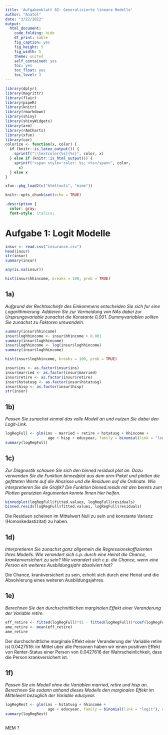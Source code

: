 ```yaml
---
title: 'Aufgabenblatt 02: Generalisierte lineare Modelle'
author: "Anatol"
date: "3/22/2022"
output: 
  html_document:
    code_folding: hide
    df_print: kable
    fig_caption: yes
    fig_height: 5
    fig_width: 5
    theme: united
    self_contained: yes
    toc: yes
    toc_float: yes
    toc_level: 3
---
```


```r
library(dplyr)
library(magrittr)
library(flair)
library(pipeR)
library(knitr)
library(rmarkdown)
library(shiny)
library(shinyWidgets)
library(arm)
library(rAmCharts)
library(xfun)
library(car)
colorize <- function(x, color) {
  if (knitr::is_latex_output()) {
    sprintf("\\textcolor{%s}{%s}", color, x)
  } else if (knitr::is_html_output()) {
    sprintf("<span style='color: %s;'>%s</span>", color, 
      x)
  } else x
}

xfun::pkg_load2(c("htmltools", "mime"))
```

```r
knitr::opts_chunk$set(echo = TRUE)
```

```css
.description {
  color: gray;
  font-style: italics;
```

# Aufgabe 1: Logit Modelle
```r
insur <- read.csv("insurance.csv")
head(insur)
str(insur)
summary(insur)
```
```r
any(is.na(insur))
```

```r
hist(insur$hhincome, breaks = 100, prob = TRUE)
```

## 1a)
*Aufgrund der Rechtsschiefe des Einkommens entscheiden Sie sich fur eine Logarithmierung. Addieren Sie zur Vermeidung von NAs dabei zur Ursprungsvariable zunachst die Konstante 0,001. Dummyvariablen sollten Sie zunachst zu Faktoren umwandeln.*

```r
summary(insur$hhincome)
insur$loghhincome <- insur$hhincome + 0.001
summary(insur$loghhincome)
insur$loghhincome <- log(insur$loghhincome)
summary(insur$loghhincome)
```


```r
hist(insur$loghhincome, breaks = 100, prob = TRUE)
```
```r
insur$ins <- as.factor(insur$ins)
insur$married <- as.factor(insur$married)
insur$retire <- as.factor(insur$retire)
insur$hstatusg <- as.factor(insur$hstatusg)
insur$hisp <- as.factor(insur$hisp)
str(insur)
```
## 1b)
*Passen Sie zunachst einmal das volle Modell an und nutzen Sie dabei den Logit-Link.*
```r
logRegFull <- glm(ins ~ married + retire + hstatusg + hhincome + 
                   age + hisp + educyear, family = binomial(link = "logit"), data = insur)
summary(logRegFull)
```
## 1c)
*Zur Diagnostik schauen Sie sich den binned residual plot an. Dazu verwenden Sie die Funktion binnedplot aus dem arm-Paket und plotten die geﬁtteten Werte auf die Abszisse und die Residuen auf die Ordinate. Wie
interpretieren Sie die Graﬁk? Die Funktion binned.resids mit den bereits zum Plotten genutzten Argumenten
konnte Ihnen hier helfen.*

```r
binnedplot(logRegFull$fitted.values, logRegFull$residuals)
binned.resids(logRegFull$fitted.values, logRegFull$residuals)
```

Die Residuen scheinen im Mittelwert Null zu sein und konstante Varianz (Homoskedastizitat) zu haben.

## 1d)
*Interpretieren Sie zunachst ganz allgemein die Regressionskoffizienten Ihres Modells. Wie verandert sich c.p. durch eine Heirat die Chance, krankenversichert zu sein? Wie verandert sich c.p. die Chance, wenn eine Person ein weiteres Ausbildungsjahr absolviert hat?*

Die Chance, krankversichert zu sein, erhoht sich durch eine Heirat und die Absolvierung eines weiteren Ausbildungsjahres.

## 1e)
*Berechnen Sie den durchschnittlichen marginalen Effekt einer Veranderung der Variable retire.*

```r
eff_retire <- fitted(logRegFull)*(1 - fitted(logRegFull))*coef(logRegFull)["retire1"]
ame_retire <- mean(eff_retire)
ame_retire

```
Der durchschnittliche marginale Effekt einer Veranderung der Variable retire ist 0.0427516: im Mittel uber alle Personen haben wir einen positiven Effekt von Renter-Status einer Person von 0.0427616 der Wahrscheinlichkeit, dass die Person krankversichert ist.

## 1f)
*Passen Sie ein Modell ohne die Variablen married, retire und hisp an. Berechnen Sie sodann anhand dieses Modells den marginalen Effekt im Mittelwert bezuglich der Variable educyear.*

```r
logRegRest <- glm(ins ~ hstatusg + hhincome + 
                   age + educyear, family = binomial(link = "logit"), data = insur)
summary(logRegRest)



```


MEM ?




